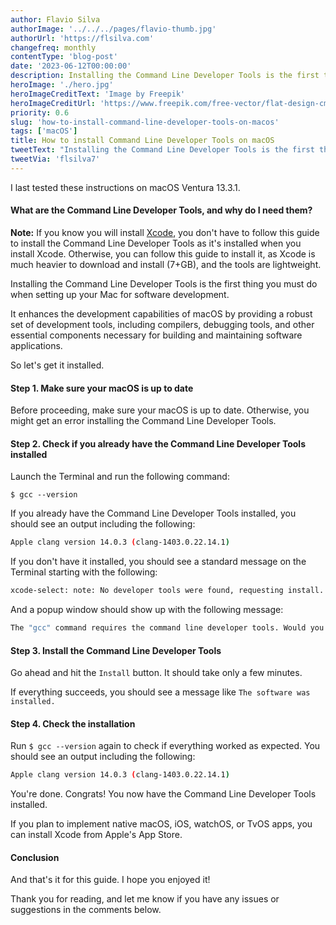 ```yaml
---
author: Flavio Silva
authorImage: '../../../pages/flavio-thumb.jpg'
authorUrl: 'https://flsilva.com'
changefreq: monthly
contentType: 'blog-post'
date: '2023-06-12T00:00:00'
description: Installing the Command Line Developer Tools is the first thing you must do when setting up your Mac for software development. But you don't have to download Apple's huge xCode for that. Learn how in this short guide.
heroImage: './hero.jpg'
heroImageCreditText: 'Image by Freepik'
heroImageCreditUrl: 'https://www.freepik.com/free-vector/flat-design-cms-illustration_12067674.htm'
priority: 0.6
slug: 'how-to-install-command-line-developer-tools-on-macos'
tags: ['macOS']
title: How to install Command Line Developer Tools on macOS
tweetText: "Installing the Command Line Developer Tools is the first thing you must do when setting up your Mac for software development. But you don't have to download Apple's huge xCode for that. Learn how in this short guide."
tweetVia: 'flsilva7'
---
```



I last tested these instructions on macOS Ventura 13.3.1.

#### What are the Command Line Developer Tools, and why do I need them?

**Note:** If you know you will install [Xcode](https://developer.apple.com/xcode/), you don't have to follow this guide to install the Command Line Developer Tools as it's installed when you install Xcode. Otherwise, you can follow this guide to install it, as Xcode is much heavier to download and install (7+GB), and the tools are lightweight.

Installing the Command Line Developer Tools is the first thing you must do when setting up your Mac for software development.

It enhances the development capabilities of macOS by providing a robust set of development tools, including compilers, debugging tools, and other essential components necessary for building and maintaining software applications.

So let's get it installed.

<WarningBoxNoRunDollarSign />

#### Step 1. Make sure your macOS is up to date

Before proceeding, make sure your macOS is up to date. Otherwise, you might get an error installing the Command Line Developer Tools.

#### Step 2. Check if you already have the Command Line Developer Tools installed

Launch the Terminal and run the following command:

```shell
$ gcc --version
```

If you already have the Command Line Developer Tools installed, you should see an output including the following:

```bash
Apple clang version 14.0.3 (clang-1403.0.22.14.1)
```

If you don't have it installed, you should see a standard message on the Terminal starting with the following:

```bash
xcode-select: note: No developer tools were found, requesting install.
```

And a popup window should show up with the following message:

```bash
The "gcc" command requires the command line developer tools. Would you like to install the tools now?
```

#### Step 3. Install the Command Line Developer Tools

Go ahead and hit the `Install` button. It should take only a few minutes.

If everything succeeds, you should see a message like `The software was installed.`

#### Step 4. Check the installation

Run `$ gcc --version` again to check if everything worked as expected. You should see an output including the following:

```bash
Apple clang version 14.0.3 (clang-1403.0.22.14.1)
```

You're done. Congrats! You now have the Command Line Developer Tools installed.

If you plan to implement native macOS, iOS, watchOS, or TvOS apps, you can install Xcode from Apple's App Store.

#### Conclusion

And that's it for this guide. I hope you enjoyed it!

Thank you for reading, and let me know if you have any issues or suggestions in the comments below.
